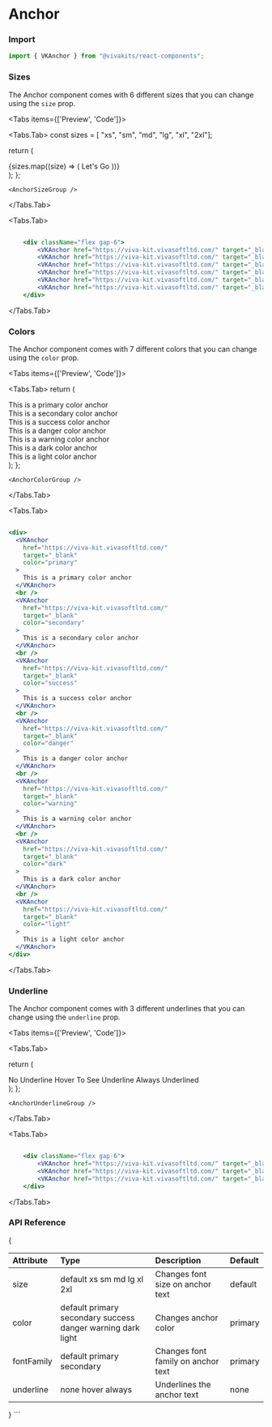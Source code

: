 
# Anchor

### Import

```jsx copy
import { VKAnchor } from "@vivakits/react-components";
```

### Sizes

The Anchor component comes with 6 different sizes that you can change using the `size` prop.

<Tabs items={['Preview', 'Code']}>

  <Tabs.Tab>
    const sizes = [ "xs", "sm", "md", "lg", "xl", "2xl"];

return (

<div className="flex gap-6">
  {sizes.map((size) => (
    <VKAnchor
      href="https://viva-kit.vivasoftltd.com/"
      target="_blank"
      key={size}
      size={size}
    >
      Let's Go
    </VKAnchor>
  ))}
</div>
); };

    <AnchorSizeGroup />

</Tabs.Tab>

  <Tabs.Tab>
```jsx copy

    <div className="flex gap-6">
        <VKAnchor href="https://viva-kit.vivasoftltd.com/" target="_blank" size="xs">Let's Go</VKAnchor>
        <VKAnchor href="https://viva-kit.vivasoftltd.com/" target="_blank" size="sm">Let's Go</VKAnchor>
        <VKAnchor href="https://viva-kit.vivasoftltd.com/" target="_blank" size="md">Let's Go</VKAnchor>
        <VKAnchor href="https://viva-kit.vivasoftltd.com/" target="_blank" size="lg">Let's Go</VKAnchor>
        <VKAnchor href="https://viva-kit.vivasoftltd.com/" target="_blank" size="xl">Let's Go</VKAnchor>
        <VKAnchor href="https://viva-kit.vivasoftltd.com/" target="_blank" size="2xl">Let's Go</VKAnchor>
    </div>

````
</Tabs.Tab>
</Tabs>

### Colors

The Anchor component comes with 7 different colors that you can change using the `color` prop.

<Tabs items={['Preview', 'Code']}>

  <Tabs.Tab>
  return (
    <div>
        <VKAnchor href="https://viva-kit.vivasoftltd.com/" target="_blank" color="primary">This is a primary color anchor</VKAnchor>
        <br/>
        <VKAnchor href="https://viva-kit.vivasoftltd.com/" target="_blank" color="secondary">This is a secondary color anchor</VKAnchor>
        <br/>
        <VKAnchor href="https://viva-kit.vivasoftltd.com/" target="_blank" color="success">This is a success color anchor</VKAnchor>
        <br/>
        <VKAnchor href="https://viva-kit.vivasoftltd.com/" target="_blank" color="danger">This is a danger color anchor</VKAnchor>
        <br/>
        <VKAnchor href="https://viva-kit.vivasoftltd.com/" target="_blank" color="warning">This is a warning color anchor</VKAnchor>
        <br/>
        <VKAnchor href="https://viva-kit.vivasoftltd.com/" target="_blank" color="dark">This is a dark color anchor</VKAnchor>
        <br/>
        <VKAnchor href="https://viva-kit.vivasoftltd.com/" target="_blank" color="light">This is a light color anchor</VKAnchor>
    </div>
  );
};

    <AnchorColorGroup />

</Tabs.Tab>

  <Tabs.Tab>
```jsx copy

<div>
  <VKAnchor
    href="https://viva-kit.vivasoftltd.com/"
    target="_blank"
    color="primary"
  >
    This is a primary color anchor
  </VKAnchor>
  <br />
  <VKAnchor
    href="https://viva-kit.vivasoftltd.com/"
    target="_blank"
    color="secondary"
  >
    This is a secondary color anchor
  </VKAnchor>
  <br />
  <VKAnchor
    href="https://viva-kit.vivasoftltd.com/"
    target="_blank"
    color="success"
  >
    This is a success color anchor
  </VKAnchor>
  <br />
  <VKAnchor
    href="https://viva-kit.vivasoftltd.com/"
    target="_blank"
    color="danger"
  >
    This is a danger color anchor
  </VKAnchor>
  <br />
  <VKAnchor
    href="https://viva-kit.vivasoftltd.com/"
    target="_blank"
    color="warning"
  >
    This is a warning color anchor
  </VKAnchor>
  <br />
  <VKAnchor
    href="https://viva-kit.vivasoftltd.com/"
    target="_blank"
    color="dark"
  >
    This is a dark color anchor
  </VKAnchor>
  <br />
  <VKAnchor
    href="https://viva-kit.vivasoftltd.com/"
    target="_blank"
    color="light"
  >
    This is a light color anchor
  </VKAnchor>
</div>

````

</Tabs.Tab>
</Tabs>

### Underline

The Anchor component comes with 3 different underlines that you can change using the `underline` prop.

<Tabs items={['Preview', 'Code']}>

  <Tabs.Tab>

return (

<div className="flex gap-6">
  <VKAnchor
    href="https://viva-kit.vivasoftltd.com/"
    target="_blank"
    underline="none"
  >
    No Underline
  </VKAnchor>
  <VKAnchor
    href="https://viva-kit.vivasoftltd.com/"
    target="_blank"
    underline="hover"
  >
    Hover To See Underline
  </VKAnchor>
  <VKAnchor
    href="https://viva-kit.vivasoftltd.com/"
    target="_blank"
    underline="always"
  >
    Always Underlined
  </VKAnchor>
</div>
); };

    <AnchorUnderlineGroup />

</Tabs.Tab>

  <Tabs.Tab>
```jsx copy

    <div className="flex gap-6">
        <VKAnchor href="https://viva-kit.vivasoftltd.com/" target="_blank" underline="none">No Underline</VKAnchor>
        <VKAnchor href="https://viva-kit.vivasoftltd.com/" target="_blank" underline="hover">Hover To See Underline</VKAnchor>
        <VKAnchor href="https://viva-kit.vivasoftltd.com/" target="_blank" underline="always">Always Underlined</VKAnchor>
    </div>

```
</Tabs.Tab>
</Tabs>

### API Reference

{<table>

  <thead>
    <tr>
      <th className="w-[10%]" align="left">Attribute</th>
      <th className="w-[50%]" align="left">Type</th>
      <th className="w-[30%]" align="left">Description</th>
      <th className="w-[10%]" align="left">Default</th>
    </tr>
  </thead>
  <tbody>
    <tr>
      <td>size</td>
      <td className="flex flex-wrap gap-y-2 border-none">
        <span className="badge">default</span>
        <span className="badge">xs</span>
        <span className="badge">sm</span>
        <span className="badge">md</span>
        <span className="badge">lg</span>
        <span className="badge">xl</span>
        <span className="badge">2xl</span>
      </td>
      <td>Changes font size on anchor text</td>
      <td><span className="badge">default</span></td>
    </tr>
    <tr>
      <td>color</td>
      <td className="flex flex-wrap gap-y-2 border-none">
        <span className="badge">default</span>
        <span className="badge">primary</span>
        <span className="badge">secondary</span>
        <span className="badge">success</span>
        <span className="badge">danger</span>
        <span className="badge">warning</span>
        <span className="badge">dark</span>
        <span className="badge">light</span>
      </td>
      <td>Changes anchor color</td>
      <td><span className="badge">primary</span></td>
    </tr>
    <tr>
      <td>fontFamily</td>
      <td className="flex flex-wrap gap-y-2 border-none">
        <span className="badge">default</span>
        <span className="badge">primary</span>
        <span className="badge">secondary</span>
      </td>
      <td>Changes font family on anchor text</td>
      <td><span className="badge">primary</span></td>
    </tr>
    <tr>
      <td>underline</td>
      <td>
        <span className="badge">none</span>
        <span className="badge">hover</span>
        <span className="badge">always</span>
      </td>
      <td>Underlines the anchor text</td>
      <td><span className="badge">none</span></td>
    </tr>
  </tbody>
</table>}
```
